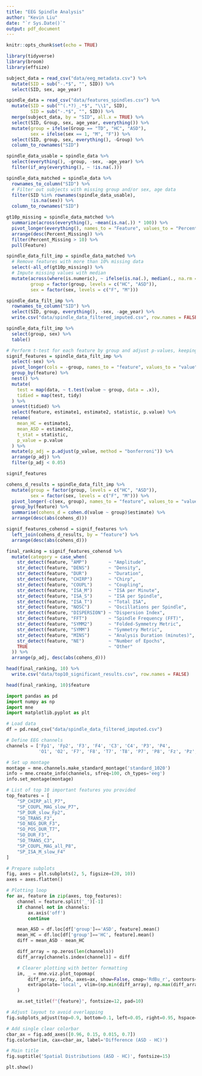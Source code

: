 ```yaml
---
title: "EEG Spindle Analysis"
author: "Kevin Liu"
date: "`r Sys.Date()`"
output: pdf_document
---
```


```r
knitr::opts_chunk$set(echo = TRUE)

library(tidyverse)
library(broom)
library(effsize)
```

```r
subject_data = read_csv("data/eeg_metadata.csv") %>% 
  mutate(SID = sub("-.*$", "", SID)) %>% 
  select(SID, sex, age_year)

spindle_data = read_csv("data/features_spindles.csv") %>% 
  mutate(SID = sub("^(.*?)_.*$", "\\1", SID),
         SID = sub("-.*$", "", SID)) %>% 
  merge(subject_data, by = "SID", all.x = TRUE) %>% 
  select(SID, Group, sex, age_year, everything()) %>% 
  mutate(group = ifelse(Group == "TD", "HC", "ASD"),
         sex = ifelse(sex == 1, "M", "F")) %>% 
  select(SID, group, sex, everything(), -Group) %>% 
  column_to_rownames("SID")

spindle_data_usable = spindle_data %>% 
  select(everything(), -group, -sex, -age_year) %>% 
  filter(if_any(everything(), ~ !is.na(.)))

spindle_data_matched = spindle_data %>% 
  rownames_to_column("SID") %>% 
  # Filter out subjects with missing group and/or sex, age data
  filter(SID %in% rownames(spindle_data_usable),
         !is.na(sex)) %>% 
  column_to_rownames("SID")
```

```r
gt10p_missing = spindle_data_matched %>%
  summarize(across(everything(), ~mean(is.na(.)) * 100)) %>%
  pivot_longer(everything(), names_to = "Feature", values_to = "Percent_Missing") %>%
  arrange(desc(Percent_Missing)) %>% 
  filter(Percent_Missing > 10) %>% 
  pull(Feature)

spindle_data_filt_imp = spindle_data_matched %>%
  # Remove features with more than 10% missing data
  select(-all_of(gt10p_missing)) %>% 
  # Impute missing values with median
  mutate(across(where(is.numeric), ~ ifelse(is.na(.), median(., na.rm = TRUE), .)),
         group = factor(group, levels = c("HC", "ASD")),
         sex = factor(sex, levels = c("F", "M")))

spindle_data_filt_imp %>% 
  rownames_to_column("SID") %>%
  select(SID, group, everything(), -sex, -age_year) %>% 
  write.csv("data/spindle_data_filtered_imputed.csv", row.names = FALSE)

spindle_data_filt_imp %>% 
  select(group, sex) %>% 
  table()
```

```r
# Perform t-test for each feature by group and adjust p-values, keeping only significant results (p < 0.05)
signif_features = spindle_data_filt_imp %>%
  select(-sex) %>% 
  pivot_longer(cols = -group, names_to = "feature", values_to = "value") %>%
  group_by(feature) %>%
  nest() %>%
  mutate(
    test = map(data, ~ t.test(value ~ group, data = .x)),
    tidied = map(test, tidy)
  ) %>%
  unnest(tidied) %>%
  select(feature, estimate1, estimate2, statistic, p.value) %>%
  rename(
    mean_HC = estimate1,
    mean_ASD = estimate2,
    t_stat = statistic,
    p_value = p.value
  ) %>%
  mutate(p_adj = p.adjust(p_value, method = "bonferroni")) %>%
  arrange(p_adj) %>%
  filter(p_adj < 0.05)

signif_features
```

```r
cohens_d_results = spindle_data_filt_imp %>% 
  mutate(group = factor(group, levels = c("HC", "ASD")),
         sex = factor(sex, levels = c("F", "M"))) %>% 
  pivot_longer(-c(sex, group), names_to = "feature", values_to = "value") %>%
  group_by(feature) %>%
  summarise(cohens_d = cohen.d(value ~ group)$estimate) %>%
  arrange(desc(abs(cohens_d)))

signif_features_cohensd = signif_features %>%
  left_join(cohens_d_results, by = "feature") %>%
  arrange(desc(abs(cohens_d)))

final_ranking = signif_features_cohensd %>%
  mutate(category = case_when(
    str_detect(feature, "AMP")        ~ "Amplitude",
    str_detect(feature, "DENS")       ~ "Density",
    str_detect(feature, "DUR")        ~ "Duration",
    str_detect(feature, "CHIRP")      ~ "Chirp",
    str_detect(feature, "COUPL")      ~ "Coupling",
    str_detect(feature, "ISA_M")      ~ "ISA per Minute",
    str_detect(feature, "ISA_S")      ~ "ISA per Spindle",
    str_detect(feature, "ISA_T")      ~ "Total ISA",
    str_detect(feature, "NOSC")       ~ "Oscillations per Spindle",
    str_detect(feature, "DISPERSION") ~ "Dispersion Index",
    str_detect(feature, "FFT")        ~ "Spindle Frequency (FFT)",
    str_detect(feature, "SYMM2")      ~ "Folded-Symmetry Metric",
    str_detect(feature, "SYMM")       ~ "Symmetry Metric",
    str_detect(feature, "MINS")       ~ "Analysis Duration (minutes)",
    str_detect(feature, "NE")         ~ "Number of Epochs",
    TRUE                              ~ "Other"
  )) %>%
  arrange(p_adj, desc(abs(cohens_d)))

head(final_ranking, 10) %>% 
  write.csv("data/top10_significant_results.csv", row.names = FALSE)

head(final_ranking, 10)$feature
```

```python
import pandas as pd
import numpy as np
import mne
import matplotlib.pyplot as plt

# Load data
df = pd.read_csv("data/spindle_data_filtered_imputed.csv")

# Define EEG channels
channels = ['Fp1', 'Fp2', 'F3', 'F4', 'C3', 'C4', 'P3', 'P4',
            'O1', 'O2', 'F7', 'F8', 'T7', 'T8', 'P7', 'P8', 'Fz', 'Pz', 'Oz']

# Set up montage
montage = mne.channels.make_standard_montage('standard_1020')
info = mne.create_info(channels, sfreq=100, ch_types='eeg')
info.set_montage(montage)

# List of top 10 important features you provided
top_features = [
    "SP_CHIRP_all_P7",
    "SP_COUPL_MAG_slow_P7",
    "SP_DUR_slow_Fp2",
    "SO_TRANS_F3",
    "SO_NEG_DUR_F3",
    "SO_POS_DUR_T7",
    "SO_DUR_F3",
    "SO_TRANS_C3",
    "SP_COUPL_MAG_all_P8",
    "SP_ISA_M_slow_F4"
]

# Prepare subplots
fig, axes = plt.subplots(2, 5, figsize=(20, 10))
axes = axes.flatten()

# Plotting loop
for ax, feature in zip(axes, top_features):
    channel = feature.split('_')[-1]
    if channel not in channels:
        ax.axis('off')
        continue

    mean_ASD = df.loc[df['group']=='ASD', feature].mean()
    mean_HC = df.loc[df['group']=='HC', feature].mean()
    diff = mean_ASD - mean_HC

    diff_array = np.zeros(len(channels))
    diff_array[channels.index(channel)] = diff

    # Clearer plotting with better formatting
    im, _ = mne.viz.plot_topomap(
        diff_array, info, axes=ax, show=False, cmap='RdBu_r', contours=6,
        extrapolate='local', vlim=(np.min(diff_array), np.max(diff_array))
    )

    ax.set_title(f"{feature}", fontsize=12, pad=10)

# Adjust layout to avoid overlapping
fig.subplots_adjust(top=0.9, bottom=0.1, left=0.05, right=0.95, hspace=0.3, wspace=0.2)

# Add single clear colorbar
cbar_ax = fig.add_axes([0.96, 0.15, 0.015, 0.7])
fig.colorbar(im, cax=cbar_ax, label='Difference (ASD - HC)')

# Main title
fig.suptitle('Spatial Distributions (ASD - HC)', fontsize=15)

plt.show()
```


